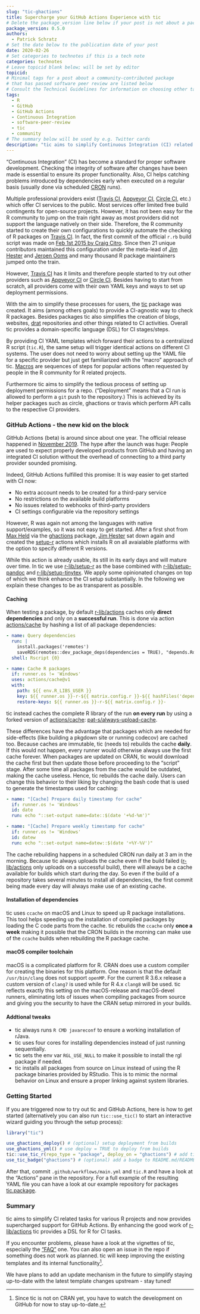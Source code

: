 ```yaml
---
slug: "tic-ghactions"
title: Supercharge your GitHub Actions Experience with tic
# Delete the package_version line below if your post is not about a package
package_version: 0.5.0
authors:
  - Patrick Schratz
# Set the date below to the publication date of your post
date: 2020-02-26
# Set categories to technotes if this is a tech note
categories: technotes
# Leave topicid blank below; will be set by editor
topicid:
# Minimal tags for a post about a community-contributed package 
# that has passed software peer review are listed below
# Consult the Technical Guidelines for information on choosing other tags
tags:
  - R
  - GitHub
  - GitHub Actions
  - Continuous Integration
  - software-peer-review
  - tic
  - community
# The summary below will be used by e.g. Twitter cards
description: "tic aims to simplify Continuous Integration (CI) related tasks for R projects (not just packages by the way) and now provides supercharged support for GitHub Actions. By enhancing the good work of [r-lib/actions](https://github.com/r-lib/actions) tic provides a DSL for R for CI tasks."
---
```


"Continuous Integration" (CI) has become a standard for proper software development.
Checking the integrity of software after changes have been made is essential to ensure its proper functionality.
Also, CI helps catching problems introduced by dependencies early when executed on a regular basis (usually done via scheduled [CRON](https://tecadmin.net/crontab-in-linux-with-20-examples-of-cron-schedule/) runs).

Multiple professional providers exist ([Travis CI](https://travis-ci.com/), [Appveyor CI](https://www.appveyor.com/), [Circle CI](https://circleci.com/), etc.) which offer CI services to the public.
Most services offer limited free build contingents for open-source projects.
However, it has not been easy for the R community to jump on the train right away as most providers did not support the language natively on their side.
Therefore, the R community started to create their own configurations to quickly automate the checking of R packages on [Travis CI](https://travis-ci.com/).
In fact, the first commit of the official `r.rb` build script was made on [Feb 1st 2015 by Craig Citro](https://github.com/travis-ci/travis-build/commit/c697bb2240cfc1abb92a95f57d2e72c151104431).
Since then 21 unique contributors maintained this configuration under the meta-lead of [Jim Hester](https://github.com/jimhester) and [Jeroen Ooms](https://github.com/jeroen) and many thousand R package maintainers jumped onto the train.

However, [Travis CI](https://travis-ci.com/) has it limits and therefore people started to try out other providers such as [Appveyor CI](https://www.appveyor.com/) or [Circle CI](https://circleci.com/).
Besides having to start from scratch, all providers come with their own YAML keys and ways to set up deployment permissions.

With the aim to simplify these processes for users, the [tic](https://github.com/ropensci/tic) package was created.
It aims (among others goals) to provide a CI-agnostic way to check R packages.
Besides packages tic also simplifies the creation of blogs, websites, [drat](https://github.com/eddelbuettel/drat) repositories and other things related to CI activities.
Overall tic provides a domain-specific language (DSL) for CI stages/steps.

By providing CI YAML templates which forward their actions to a centralized R script (`tic.R`), the same setup will trigger identical actions on different CI systems.
The user does not need to worry about setting up the YAML file for a specific provider but just get familiarized with the "macro" approach of tic.
[Macros](https://docs.ropensci.org/tic/articles/tic.html#macros) are sequences of steps for popular actions often requested by people in the R community for R related projects.

Furthermore tic aims to simplify the tedious process of setting up deployment permissions for a repo.
("Deployment" means that a CI run is allowed to perform a `git` push to the repository.)
This is achieved by its helper packages such as circle, ghactions or travis which perform API calls to the respective CI providers.

### GitHub Actions - the new kid on the block

GitHub Actions (beta) is around since about one year.
The official release happened in [November 2019](https://siliconangle.com/2019/11/13/github-universe-announcements-bring-bevy-updates-developers/).
The hype after the launch was huge: People are used to expect properly developed products from GitHub and having an integrated CI solution without the overhead of connecting to a third party provider sounded promising.

Indeed, GitHub Actions fulfilled this promise: It is way easier to get started with CI now: 

- No extra account needs to be created for a third-pary service
- No restrictions on the available build platforms
- No issues related to webhooks of third-party providers
- CI settings configurable via the repository settings

However, R was again not among the languages with native support/examples, so it was not easy to get started.
After a first shot from [Max Held](https://github.com/maxheld83) via the [ghactions](https://github.com/maxheld83/ghactions) package, [Jim Hester](https://github.com/jimhester) sat down again and created the [setup-r](https://github.com/r-lib/actions/tree/master/setup-r) actions which installs R on all avaialable platforms with the option to specify different R versions.

While this action is already usable, its still in its early days and will mature over time.
In tic we use [r-lib/setup-r](https://github.com/r-lib/actions/tree/master/setup-r) as the base combined with [r-lib/setup-pandoc](https://github.com/r-lib/actions/tree/master/setup-pandoc) and [r-lib/setup-tinytex](https://github.com/r-lib/actions/tree/master/setup-tinytex).
We apply some opinionated changes on top of which we think enhance the CI setup substantially.
In the following we explain these changes to be as transparent as possible.

#### Caching

When testing a package, by default [r-lib/actions](https://github.com/r-lib/actions) caches only **direct dependencies** and only on a **successful run**.
This is done via action [actions/cache](https://github.com/actions/cache) by hashing a list of all package dependencies:

```yml
- name: Query dependencies
  run: |
    install.packages('remotes')
    saveRDS(remotes::dev_package_deps(dependencies = TRUE), "depends.Rds", version = 2)
  shell: Rscript {0}

- name: Cache R packages
  if: runner.os != 'Windows'
  uses: actions/cache@v1
  with:
    path: ${{ env.R_LIBS_USER }}
    key: ${{ runner.os }}-r-${{ matrix.config.r }}-${{ hashFiles('depends.Rds') }}
    restore-keys: ${{ runner.os }}-r-${{ matrix.config.r }}-
```

tic instead caches the complete R library of the run **on every run** by using a forked version of [actions/cache](https://github.com/actions/cache): [pat-s/always-upload-cache](https://github.com/pat-s/always-upload-cache).

These differences have the advantage that packages which are needed for side-effects (like building a pkgdown site or running codecov) are cached too.
Because caches are immutable, tic (needs to) rebuilds the cache **daily**.
If this would not happen, every runner would otherwise always use the first cache forever.
When packages are updated on CRAN, tic would download the cache first but then update those before proceeding to the "script" stage.
After some time all packages from the cache would be outdated, making the cache useless.
Hence, tic rebuilds the cache daily.
Users can change this behavior to their liking by changing the bash code that is used to generate the timestamps used for caching:

```yml
- name: "[Cache] Prepare daily timestamp for cache"
  if: runner.os != 'Windows'
  id: date
  run: echo "::set-output name=date::$(date '+%d-%m')"

- name: "[Cache] Prepare weekly timestamp for cache"
  if: runner.os != 'Windows'
  id: datew
  run: echo "::set-output name=datew::$(date '+%Y-%V')"
```

The cache rebuilding happens in a scheduled CRON run daily at 3 am in the morning.
Because tic always uploads the cache even if the build failed ([r-lib/actions](https://github.com/r-lib/actions) only uploads on a successful build), there will always be a cache available for builds which start during the day.
So even if the build of a repository takes several minutes to install all dependencies, the first commit being made every day will always make use of an existing cache.

#### Installation of dependencies

tic uses `ccache` on macOS and Linux to speed up R package installations.
This tool helps speeding up the installation of compiled packages by loading the C code parts from the cache.
tic rebuilds the `ccache` only **once a week** making it possible that the CRON builds in the morning can make use of the `ccache` builds when rebuilding the R package cache.

#### macOS compiler toolchain

macOS is a complicated platform for R.
CRAN does use a custom compiler for creating the binaries for this platform.
One reason is that the default `/usr/bin/clang` does not support `openMP`.
For the current R 3.6.x release a custom version of `clang7` is used while for R 4.x `clang8` will be used.
tic reflects exactly this setting on the macOS-release and macOS-devel runners, eliminating lots of issues when compiling packages from source and giving you the security to have the CRAN setup mirrored in your builds.

#### Addtional tweaks

- tic always runs `R CMD javareconf` to ensure a working installation of rJava.
- tic uses four cores for installing dependencies instead of just running sequentially.
- tic sets the env var `RGL_USE_NULL` to make it possible to install the rgl package if needed.
- tic installs all packages from source on Linux instead of using the R package binaries provided by RStudio.
  This is to mimic the normal behavior on Linux and ensure a proper linking against system libraries.
    
### Getting Started

If you are triggered now to try out tic and GitHub Actions, here is how to get started (alternatively you can also run `tic::use_tic()` to start an interactive wizard guiding you through the setup process):

```r
library("tic")

use_ghactions_deploy() # (optional) setup deployment from builds
use_ghactions_yml() # use deploy = TRUE to deploy from builds
tic::use_tic_r(repo_type = "package", deploy_on = "ghactions") # add tic.R
use_tic_badge("ghactions") # (optional) add a badge to README.md/README.Rmd
```

After that, commit `.github/workflows/main.yml` and `tic.R` and have a look at the "Actions" pane in the repository.
For a full example of the resulting YAML file you can have a look at our example repository for packages [tic.package](https://github.com/ropenscilabs/tic.package/blob/25fe68d3d874a671e8a1350dfd47789d7dd19105/.github/workflows/main.yml).

### Summary

tic aims to simplify CI related tasks for various R projects and now provides supercharged support for GitHub Actions.
By enhancing the good work of [r-lib/actions](https://github.com/r-lib/actions) tic provides a DSL for R for CI tasks.

If you encounter problems, please have a look at the vignettes of tic, especially the ["FAQ"](https://docs.ropensci.org/tic/articles/faq.html) one.
You can also open an issue in the repo if something does not work as planned.
tic will keep improving the existing templates and its internal functionality[^1].

We have plans to add an update mechanism in the future to simplify staying up-to-date with the latest template changes upstream - stay tuned!

[^1]: Since tic is not on CRAN yet, you have to watch the development on GitHub for now to stay up-to-date.
